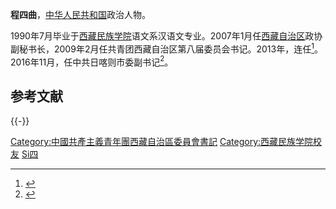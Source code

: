 '''程四曲'''，[[中华人民共和国|中华人民共和国]]政治人物。

1990年7月毕业于[[西藏民族学院|西藏民族学院]]语文系汉语文专业。2007年1月任[[西藏自治区|西藏自治区]]政协副秘书长，2009年2月任共青团西藏自治区第八届委员会书记。2013年，连任<ref>{{cite news|title=程四曲当选共青团西藏自治区委员会书记|url=http://leaders.people.com.cn/n/2013/0530/c58278-21675661.html|accessdate=2014-02-28|newspaper=人民网|archive-date=2014-03-05|archive-url=https://web.archive.org/web/20140305020739/http://leaders.people.com.cn/n/2013/0530/c58278-21675661.html|dead-url=no}}</ref>。2016年11月，任中共日喀则市委副书记<ref>{{cite web|accessdate=2016-12-05|url=http://www.thepaper.cn/newsDetail_forward_1574631|title=原任共青团西藏区委书记程四曲出任日喀则市委副书记|publisher=澎湃新闻|archive-date=2016-12-20|archive-url=https://web.archive.org/web/20161220085904/http://www.thepaper.cn/newsDetail_forward_1574631|dead-url=no}}</ref>。

==参考文献==
{{reflist|3}}

{{-}}
{{start box}}
{{s-civ}}
{{s-before|[[罗梅|罗梅]]}}
{{s-title|[[中国共产主义青年团|中国共产主义青年团]]西藏自治区委书记|2009年2月—2016年11月}}
{{s-after|[[巴塔_(中国官员)|巴塔]]}}
{{end box}}

{{各省级行政区团委书记}}

{{DEFAULTSORT:Cheng程}}
[[Category:中國共產主義青年團西藏自治區委員會書記|Category:中國共產主義青年團西藏自治區委員會書記]]
[[Category:西藏民族学院校友|Category:西藏民族学院校友]]
[[Category:程姓|Si四]]